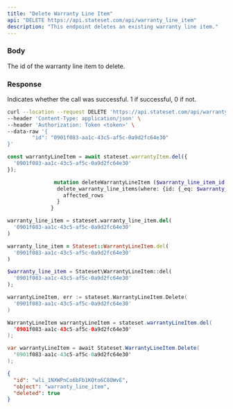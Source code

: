 ```yaml
---
title: "Delete Warranty Line Item"
api: "DELETE https://api.stateset.com/api/warranty_line_item"
description: "This endpoint deletes an existing warranty line item."
---
```


### Body

<ParamField body="id" type="string">
  The id of the warranty line item to delete.
</ParamField>

### Response

<ResponseField name="success" type="number">
  Indicates whether the call was successful. 1 if successful, 0 if not.
</ResponseField>

<RequestExample>

```bash Example Request
curl --location --request DELETE 'https://api.stateset.com/api/warranty_line_item' \
--header 'Content-Type: application/json' \
--header 'Authorization: Token <token>' \
--data-raw '{
		"id": "0901f083-aa1c-43c5-af5c-0a9d2fc64e30"
}'
```

```js Node.js
const warrantyLineItem = await stateset.warrantyItem.del({
  '0901f083-aa1c-43c5-af5c-0a9d2fc64e30'
});

```

```graphQL GraphQL
               mutation deleteWarrantyLineItem ($warranty_line_item_id: uuid!) {
                delete_warranty_line_items(where: {id: {_eq: $warranty_line_item_id}}) {
                  affected_rows
                }
              }
```

```python Python
warranty_line_item = stateset.warranty_line_item.del(
  '0901f083-aa1c-43c5-af5c-0a9d2fc64e30'
)

```

```ruby Ruby
warranty_line_item = Stateset::WarrantyLineItem.del(
  '0901f083-aa1c-43c5-af5c-0a9d2fc64e30'
)

```

```php PHP
$warranty_line_item = Stateset\WarrantyLineItem::del(
  '0901f083-aa1c-43c5-af5c-0a9d2fc64e30'
);

```

```go Golang
warrantyLineItem, err := stateset.WarrantyLineItem.Delete(
  '0901f083-aa1c-43c5-af5c-0a9d2fc64e30'
)

```

```java Java
WarrantyLineItem warrantyLineItem = stateset.warrantyLineItem.del(
  '0901f083-aa1c-43c5-af5c-0a9d2fc64e30'
);

```

```csharp C#
var warrantyLineItem = await Stateset.WarrantyLineItem.Delete(
  '0901f083-aa1c-43c5-af5c-0a9d2fc64e30'
);

```

</RequestExample>

<ResponseExample>

```json Response
{
  "id": "wli_1NXWPnCo6bFb1KQto6C8OWvE",
  "object": "warranty_line_item",
  "deleted": true
}
```

</ResponseExample>
